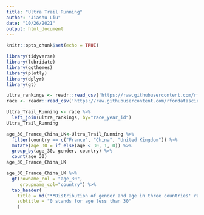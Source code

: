 ```yaml
---
title: "Ultra Trail Running"
author: "Jiashu Liu"
date: "10/26/2021"
output: html_document
---
```


```r
knitr::opts_chunk$set(echo = TRUE)
```

```r
library(tidyverse)    
library(lubridate)
library(ggthemes) 
library(plotly)
library(dplyr)
library(gt) 
```
```r
ultra_rankings <- readr::read_csv('https://raw.githubusercontent.com/rfordatascience/tidytuesday/master/data/2021/2021-10-26/ultra_rankings.csv')
race <- readr::read_csv('https://raw.githubusercontent.com/rfordatascience/tidytuesday/master/data/2021/2021-10-26/race.csv')
```
```r
Ultra_Trail_Running <- race %>% 
  left_join(ultra_rankings, by="race_year_id")
Ultra_Trail_Running
```
```r
age_30_France_China_UK<-Ultra_Trail_Running %>% 
  filter(country == c("France", "China", "United Kingdom")) %>% 
  mutate(age_30 = if_else(age < 30, 1, 0)) %>% 
  group_by(age_30, gender, country) %>% 
  count(age_30)
age_30_France_China_UK
```
```r
age_30_France_China_UK %>% 
  gt(rowname_col = "age_30",
     groupname_col="country") %>% 
  tab_header(
    title = md("**Distribution of gender and age in three countries' races**"),
    subtitle = "0 stands for age less than 30"
    )
```



